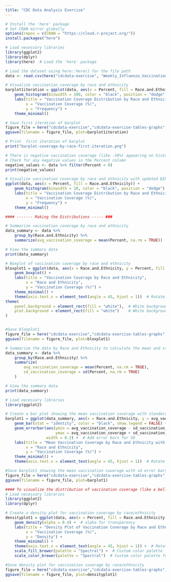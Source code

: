 ```yaml
---
title: "CDC Data Analysis Exercise"
---
```


```r
# Install the 'here' package 
# Set CRAN mirror globally
options(repos = c(CRAN = "https://cloud.r-project.org/"))
install.packages("here")

# Load necessary libraries
library(ggplot2)
library(dplyr)
library(here)  # Load the 'here' package

# Load the dataset using here::here() for the file path
data <- read.csv(here("cdcdata-exercise", "Weekly_Influenza_Vaccination_Coverage_Among_Pregnant_Women_18-49_Years__by_Race_and_Ethnicity_20250205.csv"))
```

```r
# Visualize vaccination coverage by race and ethnicity
barplot1iteration = ggplot(data, aes(x = Percent, fill = Race.and.Ethnicity)) + 
    geom_histogram(binwidth = 100, color = "black", position = "dodge") +
    labs(title = "Vaccination Coverage Distribution by Race and Ethnicity - First Iteration",
         x = "Vaccination Coverage (%)",
         y = "Frequency") +
    theme_minimal()

# Save first iteration of barplot
figure_file = here("cdcdata-exercise","cdcdata-exercise-tables-graphs","barplot-coverage-by-race-first-iteration.png")
ggsave(filename = figure_file, plot=barplot1iteration)

# Print  first iteration of barplot
print("barplot-coverage-by-race-first-iteration.png")
```

```r
# There is negative vaccination coverage (like -50%) appearing on histogram which doesn’t make sense in context. 
# Check for any negative values in the Percent column
negative_values <- data %>% filter(Percent < 0)
print(negative_values)

# Visualize vaccination coverage by race and ethnicity with updated BINS
ggplot(data, aes(x = Percent, fill = Race.and.Ethnicity)) + 
    geom_histogram(binwidth = 10, color = "black", position = "dodge") +
    labs(title = "Vaccination Coverage Distribution by Race and Ethnicity",
         x = "Vaccination Coverage (%)",
         y = "Frequency") +
    theme_minimal()
```

```r
#### ------- Making the Distributions ----- ###

# Summarize vaccination coverage by race and ethnicity
data_summary <- data %>%
    group_by(Race.and.Ethnicity) %>%
    summarize(avg_vaccination_coverage = mean(Percent, na.rm = TRUE))

# View the summary data
print(data_summary)

# Boxplot of vaccination coverage by race and ethnicity
bloxplot1 = ggplot(data, aes(x = Race.and.Ethnicity, y = Percent, fill = Race.and.Ethnicity)) + 
    geom_boxplot() + 
    labs(title = "Vaccination Coverage by Race and Ethnicity",
         x = "Race and Ethnicity",
         y = "Vaccination Coverage (%)") +
    theme_minimal() +
    theme(axis.text.x = element_text(angle = 45, hjust = 1))  # Rotate x labels for better readability +
theme(
    panel.background = element_rect(fill = "white"),  # White background for the plot panel
    plot.background = element_rect(fill = "white")    # White background for the overall plot
)


#Save bloxplot1 
figure_file = here("cdcdata-exercise","cdcdata-exercise-tables-graphs","bloxplot-coverage-by-race.png")
ggsave(filename = figure_file, plot=bloxplot1)
```

```r
# Summarize the data by Race and Ethnicity to calculate the mean and standard deviation
data_summary <- data %>%
    group_by(Race.and.Ethnicity) %>%
    summarize(
        avg_vaccination_coverage = mean(Percent, na.rm = TRUE),
        sd_vaccination_coverage = sd(Percent, na.rm = TRUE)
    )

# View the summary data
print(data_summary)

```

```r
# Load necessary libraries
library(ggplot2)

# Create a bar plot showing the mean vaccination coverage with standard deviation as error bars
barplot1 = ggplot(data_summary, aes(x = Race.and.Ethnicity, y = avg_vaccination_coverage, fill = Race.and.Ethnicity)) +
    geom_bar(stat = "identity", color = "black", show.legend = FALSE) +  # Bar plot
    geom_errorbar(aes(ymin = avg_vaccination_coverage - sd_vaccination_coverage, 
                      ymax = avg_vaccination_coverage + sd_vaccination_coverage), 
                  width = 0.2) +  # Add error bars for SD
    labs(title = "Mean Vaccination Coverage by Race and Ethnicity with Standard Deviation",
         x = "Race and Ethnicity",
         y = "Vaccination Coverage (%)") +
    theme_minimal() +
    theme(axis.text.x = element_text(angle = 45, hjust = 1))  # Rotate x-axis labels for readability

#Save barplot1 showing the mean vaccination coverage with sd error bars
figure_file = here("cdcdata-exercise","cdcdata-exercise-tables-graphs","barplot-meanwithsd-by-race.png")
ggsave(filename = figure_file, plot=barplot1)
```


```r
#### To visualize the distribution of vaccination coverage (like a bell curve or a smooth curve) for each race/ethnicity group
# Load necessary libraries
library(ggplot2)
library(dplyr)

# Create a density plot for vaccination coverage by race/ethnicity
densityplot1 = ggplot(data, aes(x = Percent, fill = Race.and.Ethnicity, color = Race.and.Ethnicity)) +
    geom_density(alpha = 0.4) +  # alpha for transparency
    labs(title = "Density Plot of Vaccination Coverage by Race and Ethnicity",
         x = "Vaccination Coverage (%)",
         y = "Density") +
    theme_minimal() +
    theme(axis.text.x = element_text(angle = 45, hjust = 1)) +  # Rotate x labels for readability
    scale_fill_brewer(palette = "Spectral") +  # Custom color palette
    scale_color_brewer(palette = "Spectral")  # Custom color palette for lines

#Save density plot for vaccination coverage by race/ethnicity
figure_file = here("cdcdata-exercise","cdcdata-exercise-tables-graphs","density-plot-vaxcov-by-race.png")
ggsave(filename = figure_file, plot=densityplot1)
```

